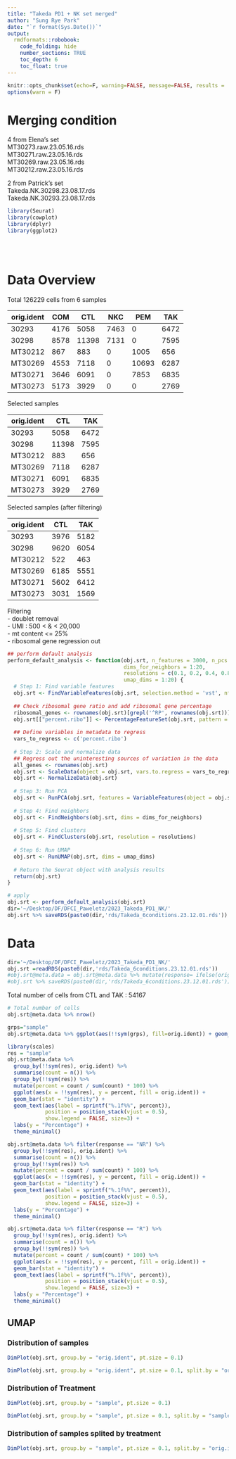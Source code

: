 ```yaml
---
title: "Takeda PD1 + NK set merged"
author: "Sung Rye Park"
date: "`r format(Sys.Date())`"
output:  
  rmdformats::robobook: 
    code_folding: hide 
    number_sections: TRUE
    toc_depth: 6
    toc_float: true
---
```


```r
knitr::opts_chunk$set(echo=F, warning=FALSE, message=FALSE, results = 'asis')
options(warn = F)

```

# Merging condition  

4 from Elena's set    
MT30273.raw.23.05.16.rds    
MT30271.raw.23.05.16.rds    
MT30269.raw.23.05.16.rds    
MT30212.raw.23.05.16.rds    
    
2 from Patrick's set    
Takeda.NK.30298.23.08.17.rds    
Takeda.NK.30293.23.08.17.rds    
    
    


```r
library(Seurat)
library(cowplot)
library(dplyr)
library(ggplot2)
```
<br>
<br>

# Data Overview     


Total 126229 cells from 6 samples 


| orig.ident |  COM  | CTL  | NKC  | PEM  | TAK  |
|------------|------|------|------|------|------|
|   30293    | 4176 | 5058 | 7463 | 0    | 6472 |
|   30298    | 8578 | 11398| 7131 | 0    | 7595 |
|  MT30212   | 867  | 883  | 0    | 1005 | 656  |
|  MT30269   | 4553 | 7118 | 0    | 10693| 6287 |
|  MT30271   | 3646 | 6091 | 0    | 7853 | 6835 |
|  MT30273   | 5173 | 3929 | 0    | 0    | 2769 |



Selected samples    

| orig.ident | CTL  | TAK  |
|------------|------|------|
|   30293    | 5058 | 6472 |
|   30298    | 11398| 7595 |
|  MT30212   | 883  | 656  |
|  MT30269   | 7118 | 6287 |
|  MT30271   | 6091 | 6835 |
|  MT30273   | 3929 | 2769 |



Selected samples (after filtering)    

| orig.ident | CTL  | TAK  |
|------------|------|------|
|   30293    | 3976 | 5182 |
|   30298    | 9620 | 6054 |
|  MT30212   | 522  | 463  |
|  MT30269   | 6185 | 5551 |
|  MT30271   | 5602 | 6412 |
|  MT30273   | 3031 | 1569 |


Filtering  
- doublet removal   
- UMI : 500 < & < 20,000    
- mt content <= 25%    
- ribosomal gene regression out    


```r
## perform default analysis
perform_default_analysis <- function(obj.srt, n_features = 3000, n_pcs = 30, 
                                     dims_for_neighbors = 1:20, 
                                     resolutions = c(0.1, 0.2, 0.4, 0.8,1), 
                                     umap_dims = 1:20) {
  # Step 1: Find variable features
  obj.srt <- FindVariableFeatures(obj.srt, selection.method = 'vst', nfeatures = n_features)
  
  ## Check ribosomal gene ratio and add ribosomal gene percentage
  ribosomal_genes <- rownames(obj.srt)[grepl('^RP', rownames(obj.srt))]
  obj.srt[["percent.ribo"]] <- PercentageFeatureSet(obj.srt, pattern = "^RP")
  
  ## Define variables in metadata to regress
  vars_to_regress <- c('percent.ribo')
  
  # Step 2: Scale and normalize data
  ## Regress out the uninteresting sources of variation in the data
  all_genes <- rownames(obj.srt)
  obj.srt <- ScaleData(object = obj.srt, vars.to.regress = vars_to_regress, features = all_genes)
  obj.srt <- NormalizeData(obj.srt)
  
  # Step 3: Run PCA
  obj.srt <- RunPCA(obj.srt, features = VariableFeatures(object = obj.srt), npcs = n_pcs)
  
  # Step 4: Find neighbors
  obj.srt <- FindNeighbors(obj.srt, dims = dims_for_neighbors)
  
  # Step 5: Find clusters
  obj.srt <- FindClusters(obj.srt, resolution = resolutions)
  
  # Step 6: Run UMAP
  obj.srt <- RunUMAP(obj.srt, dims = umap_dims)
  
  # Return the Seurat object with analysis results
  return(obj.srt)
}

# apply
obj.srt <- perform_default_analysis(obj.srt)
dir='~/Desktop/DF/DFCI_Paweletz/2023_Takeda_PD1_NK/'
obj.srt %>% saveRDS(paste0(dir,'rds/Takeda_6conditions.23.12.01.rds'))
```


# Data   
```r
dir='~/Desktop/DF/DFCI_Paweletz/2023_Takeda_PD1_NK/'
obj.srt =readRDS(paste0(dir,'rds/Takeda_6conditions.23.12.01.rds'))
#obj.srt@meta.data = obj.srt@meta.data %>% mutate(response= ifelse(orig.ident %in% c("MT30212","MT30271"), "R","NR"))
#obj.srt %>% saveRDS(paste0(dir,'rds/Takeda_6conditions.23.12.01.rds'))
```


Total number of cells from CTL and TAK : 54167    


```r
# Total number of cells 
obj.srt@meta.data %>% nrow()
```

```r
grps="sample"
obj.srt@meta.data %>% ggplot(aes(!!sym(grps), fill=orig.ident)) + geom_bar(position = 'fill') + theme_minimal()
```

```r
library(scales)
res = "sample"
obj.srt@meta.data %>%
  group_by(!!sym(res), orig.ident) %>%
  summarise(count = n()) %>%
  group_by(!!sym(res)) %>%
  mutate(percent = count / sum(count) * 100) %>%
  ggplot(aes(x = !!sym(res), y = percent, fill = orig.ident)) +
  geom_bar(stat = "identity") +
  geom_text(aes(label = sprintf("%.1f%%", percent)), 
            position = position_stack(vjust = 0.5),
            show.legend = FALSE, size=3) +
  labs(y = "Percentage") +
  theme_minimal()

```

```r
obj.srt@meta.data %>% filter(response == "NR") %>%
  group_by(!!sym(res), orig.ident) %>%
  summarise(count = n()) %>%
  group_by(!!sym(res)) %>%
  mutate(percent = count / sum(count) * 100) %>%
  ggplot(aes(x = !!sym(res), y = percent, fill = orig.ident)) +
  geom_bar(stat = "identity") +
  geom_text(aes(label = sprintf("%.1f%%", percent)), 
            position = position_stack(vjust = 0.5),
            show.legend = FALSE, size=3) +
  labs(y = "Percentage") +
  theme_minimal()
```

```r
obj.srt@meta.data %>% filter(response == "R") %>%
  group_by(!!sym(res), orig.ident) %>%
  summarise(count = n()) %>%
  group_by(!!sym(res)) %>%
  mutate(percent = count / sum(count) * 100) %>%
  ggplot(aes(x = !!sym(res), y = percent, fill = orig.ident)) +
  geom_bar(stat = "identity") +
  geom_text(aes(label = sprintf("%.1f%%", percent)), 
            position = position_stack(vjust = 0.5),
            show.legend = FALSE, size=3) +
  labs(y = "Percentage") +
  theme_minimal()
```



## UMAP    

### Distribution of samples   
```r
DimPlot(obj.srt, group.by = "orig.ident", pt.size = 0.1)
```

```r
DimPlot(obj.srt, group.by = "orig.ident", pt.size = 0.1, split.by = "orig.ident", ncol = 3)
```

### Distribution of Treatment   
```r
DimPlot(obj.srt, group.by = "sample", pt.size = 0.1)
```

```r
DimPlot(obj.srt, group.by = "sample", pt.size = 0.1, split.by = "sample", ncol = 3)
```


### Distribution of samples splited by treatment   


```r
DimPlot(obj.srt, group.by = "sample", pt.size = 0.1, split.by = "orig.ident", ncol = 2)
```


